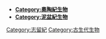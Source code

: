 *'''[[:Category:奧陶紀生物|Category:奧陶紀生物]]'''
*'''[[:Category:泥盆紀生物|Category:泥盆紀生物]]'''
{{Commonscat|Silurian life}}

[[Category:志留紀|Category:志留紀]]
[[Category:古生代生物|Category:古生代生物]]